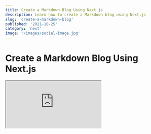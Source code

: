 ```yaml
---
title: Create a Markdown Blog Using Next.js
description: Learn how to create a Markdown blog using Next.js
slug: 'create-a-markdown-blog'
published: '2021-10-25'
category: 'next'
image: '/images/social-image.jpg'
---
```


# Create a Markdown Blog Using Next.js

<Iframe title="JavaScript Sandbox" src="https://thedigitalgarden.vercel.app/" />

You can play around with the example and you can find the [source code on GitHub](https://github.com/JoysOfCode/markdown-blog) if you want to use it.

## Table of Contents

## Your Digital Garden

Despite popular platforms for developers to author and share content with others you should have your own place on the internet — your own **digital garden.**

I set out to create something that I would use based on what I think a **Markdown** blog should have instead of leaving you with something barely usable. Everyone loves building **Markdown** blogs because it's an excuse to learn and be creative.

If you wonder "Why not just use [Gatsby](https://www.gatsbyjs.com/)?" it's because I consider it **easy but not simple** like [Wordpress](https://wordpress.org/) where you don't understand how any of it works because the abstraction is so high (I would even argue it's more complicated to learn because how it's tied to [GraphQL](https://graphql.org/)).

For this reason I'm using [Next.js](https://nextjs.org/) because while you have to do more work you get to learn a lot more — in fact you're going to be surprised how little code we're going to write.

Understanding **React** is required but I'm going to try to keep it beginner friendly if you never used **Next.js** before and we're going to be using **TypeScript** which is **optional**, so you can completely ignore it and just use **JavaScript**.

## List of Features

These are the features I want from a **Markdown** blog that we're going to implement:

- **Dark mode**
- **MDX** for a rich user experience
- **Syntax highlight** (line numbers, line highlight and copying code)
- **Order posts** by oldest to newest
- **Filter posts** by category
- **Meta tags** (SEO and social share images)
- **Table of contents** (autogenerated for us)
- [GitHub Flavored Markdown](https://github.github.com/gfm/) to add more features
- **Smart typography** (real quotes and ellipses)

## How Does it Work

We're going to create the **URL slug** from the post title such as `post.mdx` and have **Next.js** build the page for every post, so we can access it at `http://localhost:3000/post`.

<Image
  height={398}
  width={724}
  src="/images/create-a-markdown-blog/site-diagram.webp"
  alt="Site diagram"
/>

**Markdown**

[Markdown](https://daringfireball.net/projects/markdown/) is popular because it's easy to author content, so we don't have to write **HTML** by hand or use a clumsy [WYSWYG](https://en.wikipedia.org/wiki/WYSIWYG) solution that can't keep up with your intent.

**MDX**

We're going to use [MDX](https://mdxjs.com/) (JSX in **Markdown**) because it lets us use **React** components inside **Markdown**.

**Static Generated**

The site itself is **static generated** meaning **Next.js** is going to build every post in advance at **build time** when it deploys to **Vercel** meaning it's going to be fast once it's cached on their [CDN](https://en.wikipedia.org/wiki/Content_delivery_network) (content delivery network). **Static** doesn't mean not dynamic because we're still using **React** on the page.

**Styles**

For the styles we're going to use a **CSS-in-JS** solution [styled-jsx](https://github.com/vercel/styled-jsx) mostly because it works out of the box with **Next.js** and using it is similar to a **single file component** if you ever used **Vue** or **Svelte**. I expect you to use your preferred styling method but if you want to stick with **styled-jsx** you can get [styled-jsx Syntax Highlighting](https://marketplace.visualstudio.com/items?itemName=Divlo.vscode-styled-jsx-syntax) and [styled-jsx Language Server](https://marketplace.visualstudio.com/items?itemName=Divlo.vscode-styled-jsx-languageserver) extension for [VS Code](https://code.visualstudio.com/) for highlighting and code completion. Nothing here is specific to **CSS-in-JS** other than giving us **scoped styles**, so feel free to use any **CSS** solution for **React** you prefer.

**Deployment**

For deployment we're going to use **Vercel**, so whenever we push a change to **GitHub** it's going to rebuild and deploy the site to **Vercel**.

## Project Setup

Let's initialize a **Next.js** project using **TypeScript** but feel free to exclude the `--typescript` flag if you don't want to use it. Name the project whatever you want.

```shell:terminal
npx create-next-app --typescript
```

After you start the development server the page should be available at [http://localhost:3000/](http://localhost:3000/) (read your terminal).

```shell:terminal
npm run dev
```

Let's remove things we aren't using:

- **api** folder inside **pages**
- Everything inside the **styles** folder
- Styles import in **pages/\_app.tsx**
- Everything inside **pages/index.tsx**

```tsx:pages/index.tsx {showLineNumbers}
export default function Home() {
  return <h1>Home</h1>
}
```

After you're done you should see **Home** on your page.

Let's also set up [module path aliases](https://nextjs.org/docs/advanced-features/module-path-aliases) inside `tsconfig.json`, so we can import things **relative to the root of our project**. This lets us import a file such as `'../../Component'` using `'@/root/components/Component'` instead not having to think about where it's located.

```json:tsconfig.json {4, 6} {showLineNumbers}
{
  "compilerOptions": {
  // ...
	"baseUrl": ".",
	"paths": {
      "@/root/*": ["./*"]
	}
  },
  // ...
}
```

You can set as many **path aliases** as you want such as for **components**, **styles** and whatever else you want but I prefer keeping it simple.

## Next.js Folder Structure

Here is an explanation of the **Next.js** folder structure in your file explorer.

**.next**

This is the **Next.js** cache and build output.

**pages**

**Next.js** uses a **file system based router** where every file you create is a page like **PHP**. For example `pages/about.tsx` would map to `http://localhost:3000/about`. You can also have **dynamic routes** which is awesome. **Next.js** has special files such as **\_app.tsx** that's a wrapper around every page and **\_document.tsx** to get access to the `<html>` and `<body>` tags.

**api**

These are your **API endpoints** using **serverless functions** meaning you don't need to use a real server for simple things. For example you can scrape a site and serve the **JSON** as a response you can render in your **frontend**, or **store it inside a database**. You **can't** create, or write to files since **serverless functions** are ephemereal and don't have storage because they spin up once per request.

**public**

Holds your **static assets** such as images.

**styles**

This is where you can keep your **CSS** but it's not convention.

**eslintrc.json**

Your **ESLint** linting rules.

**next-env.d.ts**

Makes sure **Next.js** types are picked up by **TypeScript**.

**next.config.js**

Let's you extend the **Webpack** config for **Next.js** without having to **eject**.

**tsconfig.json**

**TypeScript** compiler options. You're going to use **jsconfig.json** if you're using **JavaScript**.

Some things like `pages` are convention in **Next.js** but other things like **styles** and where you put your components is up to you.

## Next.js File System Based Router

We need a way to generate pages when we build our site.

Imagine what a chore it would be if we created a new page for every post such as `pages/post1.tsx`, `pages/post2.tsx` and so on. We can instead create a **dynamic route** such as `pages/[slug].tsx`, so that we can create pages on the fly based on the posts we create.

We're going to get those paths from the **file system** because we can use **Node.js** inside **Next.js** pages. This is possible because **Next.js** has **special functions** `getStaticPaths` and `getStaticProps` that we can only use inside a page, so we can **pre-render the page at build time**.

<Image
  height={546}
  width={893}
  src="/images/create-a-markdown-blog/next-page-render.webp"
  alt="Next.js page render"
/>

In the example we have `[slug].tsx` inside `pages`, so **Next.js** expects us to specify a **slug** that can be any path as the **param** and that's why we created paths for [http://localhost:3000/post-1](http://localhost:3000/1) and [http://localhost:3000/post-2](http://localhost:3000/2).

This means we generate the **paths** and **props** in advance. The **props** are then sent to the **component** like regular **props**.

This is how a **Next.js** page looks like.

```tsx:pages/[slug].tsx {2, 8, 9, 18} {showLineNumbers}
export default function Post(props) {
  return <h1>{props.title}</h1>
}

export async function getStaticPaths() {
  return {
    paths: [
      { params: { slug: 'post-1' } },
      { params: { slug: 'post-2' } }
	],
    fallback: false,
  }
}

export async function getStaticProps() {
  return {
    props: {
      title: 'Post',
    },
  }
}
```

**Next.js** is flexible, so we can specify per page if we want it to be **SSG** (server-side generated) meaning **Next.js** builds the pages during **build time**, or **SSR** (server-side rendered) using `getServerSideProps` where you have to request the page from the server.

Since this code gets executed **server-side** in **Node.js** land in some **ephemeral serverless function** it's not part of the bundle.

This was just a brief introduction to **Next.js** but if you want to learn **Next.js** read the [Next.js basics](https://nextjs.org/learn/basics/create-nextjs-app).

## Showing Posts

Let's start with the most interesting part which is showing **Markdown** posts.

For this we're going to use [mdx-bundler](https://github.com/kentcdodds/mdx-bundler) that's going to help us with reading **Markdown** files and bundle any dependencies we have such as **React** components which is awesome because it's framework agnostic unlike [next-mdx-remote](https://github.com/hashicorp/next-mdx-remote).

```shell:terminal
npm i mdx-bundler esbuild
```

[esbuild](https://esbuild.github.io/) is just an extremely fast **JavaScript** bundler that **mdx-bundler** uses.

Let's add some example posts by creating a `posts` folder at the root of our project (same place where your `package.json` is). Inside `posts` we're going to create at least two folders with posts following this structure:

- `posts/post-1/post-1.mdx`
- `posts/post-2/post-2.mdx`

At the top of every **Markdown** file we're going to include the **title**, **description**, **published**, **category**, **slug** and **social share image** metadata that we can parse as **front matter**.

```md:post-1.mdx {showLineNumbers}
---
title: First Post
description: This is the first post
slug: 'post-1'
published: '2021-10-10'
category: 'javascript'
image: '/images/post-1/social-image.png'
---

import { Counter } from './Counter'

# First Post

This is the first post.

You can use regular Markdown inside here like *italic* or **bold**.

Here's a component.

<Counter />
```

```md:post-2.mdx {showLineNumbers}
---
title: Second Post
description: This is the second post
slug: 'post-2'
published: '2021-10-20'
category: 'javascript'
image: '/images/post-2/social-image.png'
---

# Post 2

This is the second post.

If you had an image:

![Description](/images/post-2/image.webp)
```

If you want to use an image don't include `public` in the path but just `/images/post-2/image.webp` because **Next.js** is going to serve it from [http://localhost:3000/images/post-2/image.webp](http://localhost:3000/images/post-2/image.webp).

I haven't included any **social share images** here but in my other post I explain how you can [automate creating dynamic social share images](https://joyofcode.xyz/dynamic-social-share-images) and later I'm going to show you what `<meta>` tags to include. If you just want to know the dimensions it should be **1200px** by **630px** in size.

We're going to include a `<Counter />` component for `post-1`:

- `posts/post-1/Counter.tsx`

```tsx:posts/post-1/Counter.tsx {showLineNumbers}
import { useState } from 'react'

export function Counter() {
  const [count, setCount] = useState(0)

  return (
    <div>
      <p>You clicked {count} times</p>
      <button onClick={() => setCount(count + 1)}>Click</button>
    </div>
  )
}
```

Create `[slug].tsx` inside the `pages` directory that's going to be responsible for our posts:

- `pages/[slug].tsx`

We're going to use **Node.js** to read from the **file system** and create **paths** based on the posts we have. First we're going to get the post names.

```ts:example.ts {showLineNumbers}
import fs from 'fs'

// post paths
const currentDirectory = process.cwd()
const posts = fs.readdirSync(`${currentDirectory}/posts`)
const postPaths = posts.map((post) => post)

// [ 'post-1', 'post-2' ]
```

Then we're going to `map` over the **paths** to create **slugs** in the format that **Next.js** expects.

```ts:example.ts {showLineNumbers}
// paths
const paths = postPaths.map((path) => ({
  params: { slug: path },
}))

/*
[
  { params: { slug: 'post-1' } },
  { params: { slug: 'post-2' } }
]
*/
```

At the end this is our `getStaticPaths`.

```tsx:pages/[slug].tsx {showLineNumbers}
export async function getStaticPaths() {
  // post paths
  const currentDirectory = process.cwd()
  const posts = fs.readdirSync(`${currentDirectory}/posts`)
  const postPaths = posts.map((post) => post)

  // paths
  const paths = postPaths.map((path) => ({
    params: { slug: path },
  }))

  return {
    paths,
    fallback: false,
  }
}
```

The `fallback: false` means that it should return a **404 page** if not found. If you don't include this **Next.js** would complain.

When you're using `getStaticPaths` you also have to use `getStaticProps`.

After we create the **paths** we can take the **slug** from the **URL**. For example when someone visits [http://localhost:3000/post-1](http://localhost:3000/post-1) we can find the post by **post-1** and parse it using **mdx-bundler**.

```tsx:pages/[slug].tsx {showLineNumbers}
export async function getStaticProps({ params }) {
  // slug
  const { slug } = params

  // post path
  const currentDirectory = process.cwd()
  const postPath = `${currentDirectory}/posts/${slug}/${slug}.mdx`
  const markdown = await bundleMDXFile(postPath)
  const { code, frontmatter: metadata } = markdown

  return {
    props: {
      code,
      metadata,
    },
  }
}
```

`getStaticProps` taks a `context` argument from where we destructure `params`.

After we parse the post using `bundleMDXFile` we get the bundled `code` that we can use on the frontend to create a component using `getMDXComponent`.

We also have `metadata` from the **front matter** we can use for **SEO** later.

```tsx:pages/[slug].tsx {showLineNumbers}
import { useMemo } from 'react'
import { getMDXComponent } from 'mdx-bundler/client'

interface PostProps {
  code: string
  metadata: any
}

export default function Post({ code, metadata }: PostProps) {
  // avoid recreating the component every render
  const Component = useMemo(() => getMDXComponent(code), [code])
  return <Component />
}
```

If you navigate to [http://localhost:3000/post-1](http://localhost:3000/post-1) you should see the post.

<Image
  height={284}
  width={511}
  src="/images/create-a-markdown-blog/mdx-component.webp"
  alt="MDX component"
/>

This took barely any code and we have a working blog that we understand how it works. If you need to catch up this is how `[slug].tsx` should look like.

```tsx:pages/[slug.tsx] {showLineNumbers}
import { useMemo } from 'react'
import { bundleMDXFile } from 'mdx-bundler'
import { getMDXComponent } from 'mdx-bundler/client'
import fs from 'fs'

interface PostProps {
  code: string
  metadata: any
}

interface Params {
  params: {
    slug: string
  }
}

export default function Post({ code, metadata }: PostProps) {
  // avoid recreating the component every render
  const Component = useMemo(() => getMDXComponent(code), [code])
  return <Component />
}

export async function getStaticPaths() {
  // post paths
  const currentDirectory = process.cwd()
  const posts = fs.readdirSync(`${currentDirectory}/posts`)
  const postPaths = posts.map((post) => post)

  // paths
  const paths = postPaths.map((path) => ({
    params: { slug: path },
  }))

  return {
    paths,
    fallback: false,
  }
}

export async function getStaticProps({ params }: Params) {
  // slug
  const { slug } = params

  // post path
  const currentDirectory = process.cwd()
  const postPath = `${currentDirectory}/posts/${slug}/${slug}.mdx`
  const markdown = await bundleMDXFile(postPath)
  const { code, frontmatter: metadata } = markdown

  return {
    props: {
      code,
      metadata,
    },
  }
}

```

I urge you to `console.log` everything to see how it works — keep in mind logs inside special **Next.js** functions only show inside your **terminal** because it happens on the server (I still fall for that one).

## Markdown Plugins

There are [remark plugins](https://github.com/remarkjs/remark/blob/main/doc/plugins.md) that process **Markdown** and [rehype plugins](https://github.com/rehypejs/rehype/blob/main/doc/plugins.md) that process **HTML** after it's converted from **Markdown**. You can use both, so you don't have to know the difference.

If a plugin doesn't work you're out of luck unless there's another one because we're using [xdm](https://github.com/wooorm/xdm) that's a more modern **Markdown** compiler. For our purposes we're going to get a bunch of **plugins** like `rehype-prism-plus` that uses [Prism](https://prismjs.com/) for **syntax highlighting**.

If you want to see what the plugins do head over to the [features page](https://thedigitalgarden.vercel.app/features) of the finished project.

```shell:terminal
npm i rehype-code-titles rehype-image-placeholder rehype-prism-plus remark-gfm remark-autolink-headings remark-slug @silvenon/remark-smartypants remark-toc remark-unwrap-images
```

Inside `[slug].tsx` in `getStaticProps` we can pass a second `options` parameter to `bundleMDXFile`.

```tsx:[pages/slug.tsx] {18-48, 53} {showLineNumbers}
import { BundleMDXOptions } from 'mdx-bundler/dist/types'

// mdx plugins
import rehypeCodeTitles from 'rehype-code-titles'
import rehypeImagePlaceholder from 'rehype-image-placeholder'
import rehypePrism from 'rehype-prism-plus'
import remarkGfm from 'remark-gfm'
import remarkHeadings from 'remark-autolink-headings'
import remarkSlug from 'remark-slug'
import remarkSmartypants from '@silvenon/remark-smartypants'
import remarkTableofContents from 'remark-toc'
import remarkUnwrapImages from 'remark-unwrap-images'

export async function getStaticProps({ params }: Params) {
  // slug
  const { slug } = params

  // markdown plugins
  const options: BundleMDXOptions = {
    xdmOptions(options) {
      options.remarkPlugins = [
        ...(options.remarkPlugins ?? []),
        // github flavored markdown
        remarkGfm,
        // add id to headings
        remarkHeadings,
        // add links to headings
        remarkSlug,
        // smart typographic punctuation like real quotes
        remarkSmartypants,
        // generates table of contents from headings
        // `tight` removes <p> from <li> when nested
        [remarkTableofContents, { tight: true }],
        // remove paragraph around images
        remarkUnwrapImages,
      ]
      options.rehypePlugins = [
        ...(options.rehypePlugins ?? []),
        // title for code blocks (has to come before `rehypePrism`)
        rehypeCodeTitles,
        // syntax highlight
        rehypePrism,
        // image dimensions and placeholder
        [rehypeImagePlaceholder, { dir: 'public' }],
      ]
      return options
    },
  }

  // post path
  const currentDirectory = process.cwd()
  const postPath = `${currentDirectory}/posts/${slug}/${slug}.mdx`
  const markdown = await bundleMDXFile(postPath, options)
  const { code, frontmatter: metadata } = markdown

  return {
    props: {
      code,
      metadata,
    },
  }
}
```

Since some of the **plugins** don't have types we have to apease **TypeScript** by creating `types/global.d.ts` and say they exist.

```ts:types/global.d.ts {showLineNumbers}
declare module '@silvenon/remark-smartypants'
declare module 'rehype-image-placeholder'
```

While we're here, let's create `types/post.ts` and use that type instead of `any` for `PostProps`.

```ts:types/post.ts {showLineNumbers}
export interface Post {
  category: string
  description: string
  image: string
  published: number
  slug: string
  title: string
}
```

```tsx:pages/[slug].tsx {showLineNumbers}
// rename it to avoid name collision
import { Post as Metadata } from '@/root/types/post'

interface PostProps {
  code: string
  metadata: Metadata
}
```

## Markdown Component Substitution

We can replace any **Markdown** component we want using our own **React** components.

For example we can replace the regular `<img>` component with our own that uses [next/image](https://nextjs.org/docs/api-reference/next/image) which is awesome because it serves images for us based on the size of the device and only loads the image when it's in view using **lazy loading**.

```tsx:example.tsx {showLineNumbers}
// image component
function Image(props) {
  // ...
}

// MDX components
const mdxComponents = {
  // using a component
  img: Image,
  // directly passing props
  img: (props) => <Image {...props} />
}

// inside [slug].tsx
function Post() {
  return <Component components={mdxComponents} />
}
```

Let's use that to implement our `<Image />` and `<CodeBlock />` component, so we can get the code from the `<pre>` content and copy it to the clipboard. First create `components` at the root and `mdx` folder inside with `Image.tsx`:

- `components/mdx/Image.tsx`

```tsx:components/mdx/Image.tsx {showLineNumbers}
import { useState } from 'react'
import NextImage from 'next/image'

interface ImageProps {
  src: string
  alt: string
  width: string
  height: string
  blurDataURL: string
}

export default function Image({
  src,
  alt,
  width,
  height,
  blurDataURL,
}: ImageProps) {
  const [loaded, setLoaded] = useState<boolean>(false)
  const zoom = loaded ? 'zoom' : ''

  return (
    <div className="container">
      <div className={zoom}>
        <NextImage
          onLoadingComplete={() => setLoaded(true)}
          src={src}
          alt={alt}
          width={width}
          height={height}
          loading="lazy"
          placeholder={blurDataURL ? 'blur' : undefined}
          blurDataURL={blurDataURL}
        />
      </div>

      <style jsx>
        {`
          .container {
            overflow: hidden;
          }

          .zoom {
            animation: zoom 0.3s linear;
          }

          @keyframes zoom {
            from {
              transform: scale(1.1);
            }
          }
        `}
      </style>
    </div>
  )
}
```

We're just passing basic `src` and `alt` image props alongside additional props we get from using the **image plugin** that gives us the `width` and `height` with the `blurDataURL` for the placeholder. After that we're just doing a simple zoom effect like you see on some sites when the image is loaded and `next/image` takes care of everything else.

If this is the first time you're seeing `styled-jsx` the only thing you have to know is that the styles only apply to the single component but you can also specify a `global` attribute.

Let's create `CodeBlock.tsx`:

- `components/mdx/CodeBlock.tsx`

```tsx:components/mdx/CodeBlock.tsx {showLineNumbers}
import { useRef } from 'react'

interface CodeBlockProps {
  children: React.ReactNode
}

export default function CodeBlock({ children }: CodeBlockProps) {
  const preRef = useRef<HTMLPreElement>(null)

  function copy() {
    const content = preRef.current?.textContent ?? ''
    navigator.clipboard.writeText(content)
  }

  return (
    <div className="code-block">
      <pre ref={preRef}>{children}</pre>
      <button onClick={copy} className="copy">
        <span className="sr-only">Copy</span>
        <span>📋</span>
      </button>

      <style jsx>
        {`
          .code-block {
            position: relative;
          }

          .copy {
            cursor: pointer;
            position: absolute;
            top: -34px;
            right: 20px;
            font-size: 1rem;
            background: none;
            border-radius: var(--border-base);
            border: none;
            transition: transform 0.1s ease;
          }

          .copy:active {
            transform: scale(0.9);
          }
        `}
      </style>
    </div>
  )
}
```

We're using a `ref` to get the contents of the `<pre>` element and copy the contents to the **clipboard** using the [Clipboard API](https://developer.mozilla.org/en-US/docs/Web/API/Clipboard_API).

Create `MDXComponents.tsx` where we can export the components:

- `components/mdx/MDXComponents.tsx`

```tsx:components/mdx/MDXComponents.tsx {showLineNumbers}
import CodeBlock from './CodeBlock'
import Image from './Image'

const mdxComponents = {
  img: Image,
  pre: CodeBlock,
}

export default mdxComponents
```

I also like to create a `index.ts` to export everything, so we can import doing `components/mdx` instead of `components/mdx/mdxComponents`:

- `components/mdx/index.ts`

```ts:components/mdx/index.ts
export { default } from './MDXComponents'
```

Import `mdxComponents` in `[slug].tsx` and pass it to `Component` using the `components` prop.

```tsx:pages/[slug].tsx {showLineNumbers}
// ...
import mdxComponents from '@/root/components/mdx'

// ...
<Component components={mdxComponents as any} />
```

## List Sorted Posts

Going back to our **home page** inside `index.ts` we're going to list the posts from **oldest to newest**.

We get the **paths** again but this time we're only interested in the **front matter** so we can use the **metadata** to render the cards. We're also going to turn the **date** into a **timestamp**, so we can sort it.

```tsx:pages/index.tsx {showLineNumbers}
import { bundleMDXFile } from 'mdx-bundler'
import fs from 'fs'

import { Post } from '@/root/types/post'
import Posts from '@/root/components/Posts'

interface HomeProps {
  posts: Post[]
}

export default function Home({ posts }: HomeProps) {
  return (
    <div>
      <h2>Latest Posts</h2>
      <Posts posts={posts} />
    </div>
  )
}

export async function getStaticProps() {
  // post paths
  const currentDirectory = process.cwd()
  const posts = fs.readdirSync(`${currentDirectory}/posts`)

  // metadata from frontmatter
  const postsMetadata = []

  for (let post of posts) {
    const postPath = `${currentDirectory}/posts/${post}/${post}.mdx`
    const markdown = await bundleMDXFile(postPath)
    const { frontmatter } = markdown

    const timestamp = new Date(frontmatter.published).valueOf()
    frontmatter.published = timestamp

    postsMetadata.push(frontmatter)
  }

  // sort posts by oldest to newest
  const sortedPosts = postsMetadata.sort(
    (firstEl, secondEl) => secondEl.published - firstEl.published
  )

  return {
    props: {
      posts: sortedPosts,
    },
  }
}

```

We also have to create the `<Posts />` component that just renders the posts:

- `components/Posts.tsx`

```tsx:pages/index.tsx {showLineNumbers}
import Link from 'next/link'

import { Post } from '@/root/types/post'

interface PostsProps {
  posts: Post[]
}

export default function Posts({ posts }: PostsProps) {
  return (
    <section>
      {posts.map(({ title, description, slug }) => (
        <article key={slug}>
          <Link href={`/${slug}`}>
            <a>{title}</a>
          </Link>
          <p>{description}</p>
        </article>
      ))}

      <style jsx>
        {`
          section {
            display: flex;
            flex-direction: column;
            gap: var(--spacing-1);
          }

          article {
            padding: var(--spacing-1);
            background-color: var(--color-post);
            border-radius: var(--radius-base);
          }

          a {
            font-size: var(--font-tertiary);
            color: var(--color-post-title);
          }

          p {
            color: var(--color-post-description);
          }
        `}
      </style>
    </section>
  )
}

```

Now if you navigate to [http://localhost:3000/](http://localhost:3000/) you can see the sorted posts.

<Image
  height={216}
  width={370}
  src="/images/create-a-markdown-blog/sorted-posts.webp"
  alt="Sorted posts"
/>

## Post Categories

At some point we're going to have a couple of posts, so it would be nice being able to filter them by category.

For example when a user visits [http://localhost:3000/category/javascript](http://localhost:3000/category/javascript) it should only show **JavaScript** posts. To create such a path we can create a `category` folder inside `pages` with `[category].tsx` inside:

- `pages/category/[category].tsx`

To achieve this we're going to use the `category` field from the post **front matter** and filter the posts based on it. We're going to keep a list of categories to create **paths** from.

```ts:example.ts
const categories = ['html', 'css', 'javascript'] as const
```

```ts:example.ts {showLineNumbers}
export async function getStaticPaths() {
  // paths
  const paths = categories.map((category) => ({
    params: { category },
  }))

  /*
  [
    { params: { category: 'html' } },
    { params: { category: 'css' } },
    { params: { category: 'javascript' } }
  ]
  */

  return {
    paths,
    fallback: false,
  }
}
```

We're also going to map the names to something more readable when rendering it.

```ts:example.ts {showLineNumbers}
const categoryName = {
  html: 'HTML',
  css: 'CSS',
  javascript: 'JavaScript',
}
```

We're going to get the `category` from the **URL** from `context.params` inside `getStaticProps`.

We need to get the **paths** to the posts because we have to read them and get the **front matter**. If the `frontmatter.category` matches `category` from the **URL** we know to filter those posts and sort them.

```tsx:pages/[category].tsx {showLineNumbers}
export async function getStaticProps(context: Context) {
  const { category } = context.params

  // get the post paths
  const currentDirectory = process.cwd()
  const postFoldersPath = `${currentDirectory}/posts`
  const postFolders = readdirSync(postFoldersPath)
  const postPaths = postFolders.map(
    (folder) => `${currentDirectory}/posts/${folder}/${folder}.mdx`
  )

  // get the posts
  const posts = []

  for (let path of postPaths) {
    const markdown = await bundleMDXFile(path)
    const { frontmatter } = markdown

    if (frontmatter.category === category) {
      posts.push(frontmatter)
    }
  }

  // sort posts by oldest to newest
  const sortedPosts = posts.sort(
    (firstEl, secondEl) => secondEl.published - firstEl.published
  )

  return {
    props: {
      posts: sortedPosts,
      category,
    },
  }
}
```

If you need to catch up this is `[category].tsx`.

```tsx:pages/category/[category].tsx {showLineNumbers}
import { bundleMDXFile } from 'mdx-bundler'
import { readdirSync } from 'fs'

import { Post } from '@/root/types/post'
import Posts from '@/root/components/Posts'

interface CategoryProps {
  posts: Post[]
  category: typeof categories[number]
}

interface Context {
  params: {
    category: string
  }
}

const categories = ['html', 'css', 'javascript'] as const

const categoryName = {
  html: 'HTML',
  css: 'CSS',
  javascript: 'JavaScript',
}

export default function Category({ posts, category }: CategoryProps) {
  return (
    <div>
      <h2>{categoryName[category]}</h2>
      <Posts posts={posts} />
    </div>
  )
}

export async function getStaticPaths() {
  // paths
  const paths = categories.map((category) => ({
    params: { category },
  }))

  return {
    paths,
    fallback: false,
  }
}

export async function getStaticProps(context: Context) {
  const { category } = context.params

  // get the post paths
  const currentDirectory = process.cwd()
  const postFoldersPath = `${currentDirectory}/posts`
  const postFolders = readdirSync(postFoldersPath)
  const postPaths = postFolders.map(
    (folder) => `${currentDirectory}/posts/${folder}/${folder}.mdx`
  )

  // get the posts
  const posts = []

  for (let path of postPaths) {
    const markdown = await bundleMDXFile(path)
    const { frontmatter } = markdown

    if (frontmatter.category === category) {
      posts.push(frontmatter)
    }
  }

  // sort posts by oldest to newest
  const sortedPosts = posts.sort(
    (firstEl, secondEl) => secondEl.published - firstEl.published
  )

  return {
    props: {
      posts: sortedPosts,
      category,
    },
  }
}
```

If you head over to [http://localhost:3000/category/javascript](http://localhost:3000/category/javascript) you can see the posts.

You can treat the **categories** as **tags** if for example you had `category: 'javascript, tips'` in your **front matter** you could `split` the string and get posts that are of type **JavaScript** and **tips** for your `javascript-tips` page.

## Navigation

Create the `Navigation.tsx` inside `components`:

- `components/Navigation.tsx`

The navigation has the `<Navigation />` component and `<Links />` components that just loops over `links`.

```tsx:components/Navigation.tsx {showLineNumbers}
import Link from 'next/link'

const links = [
  { location: '🌱 Digital Garden', url: '/' },
  { location: '🏷️ HTML', url: '/category/html' },
  { location: '😎 CSS', url: '/category/css' },
  { location: '📜 JavaScript', url: '/category/javascript' },
]

function Links() {
  return (
    <ol>
      {links.map(({ location, url }) => (
        <li key={location}>
          <Link href={url}>
            <a>{location}</a>
          </Link>
        </li>
      ))}

      <style jsx>
        {`
          ol {
            display: flex;
            flex-direction: column;
            gap: var(--spacing-1);
            list-style: none;
          }

          @media (min-width: 640px) {
            ol {
              display: flex;
              flex-direction: row;
              gap: var(--spacing-1);
            }
          }
        `}
      </style>
    </ol>
  )
}

export function Navigation() {
  return (
    <nav>
      <Links />

      <style jsx>
        {`
          nav {
            display: flex;
            flex-direction: column;
            gap: var(--spacing-1);
            padding: var(--spacing-2);
          }

          @media (min-width: 640px) {
            nav {
              max-width: var(--reading-length);
              margin: 0 auto;
              padding: var(--spacing-2) 0;
              flex-direction: row;
              justify-content: space-between;
              align-items: center;
            }
          }
        `}
      </style>
    </nav>
  )
}
```

We're going to use it inside a **layout** component after we to create the **SEO** component.

## SEO

Search engine optimization is important for search engines crawling your site and so are **social share images** that show up when you link your site or post on social media.

Here I included the `<meta>` tags you should have. You should only replace **your-site-url** with the **deployment URL** for example [https://thedigitalgarden.vercel.app/](https://thedigitalgarden.vercel.app/). You can create an **environment variable** if you want, so you don't have to change your source code if the link changes.

We use the default `meta` for a regular page and if it's a post we can pass the **metadata** from the **front matter** to override it.

Create `Seo.tsx` inside `components`:

- `components/Seo.tsx`

```tsx:components/Seo.tsx {showLineNumbers}
import Head from 'next/head'

export default function Seo({ ...metadata }) {
  const development = process.env.NODE_ENV === 'development'
  const url = development ? 'http://localhost:3000' : 'your-site-url'

  const meta = {
    title: 'Digital Garden',
    description: `Description of the site`,
    image: `${url}/images/social-image.png`,
    ...metadata,
  }

  return (
    <Head>
      <title>{meta.title}</title>
      <meta content={meta.description} name="description" />

      <meta content={meta.title} property="og:title" />
      <meta content={meta.image} property="og:image" />
      <meta content={meta.description} property="og:description" />

      <meta content="summary_large_image" name="twitter:card" />
      <meta content={meta.title} name="twitter:title" />
      <meta content={meta.description} name="twitter:description" />
      <meta content={meta.image} name="twitter:image" />

      <link rel="icon" href="https://fav.farm/🌱" />
    </Head>
  )
}
```

## Styles

We're going to add **global styles** and **syntax highlight styles**. If you're curious how **syntax highlight** works it's simple. Using the `rehype-prism-plus` **Markdown** plugin from earlier we break the code into **tokens** using [Prism](https://prismjs.com/) that has a lot of themes we can use and target using **CSS**.

I did the tedious job of turning everything into [CSS variables](https://developer.mozilla.org/en-US/docs/Web/CSS/--*) from the **font family**, **colors** and **spacing** to **tokens**, so you can create your own themes. All the variables including **tokens** are inside `style.ts`. We're going to separate the styles because they're long and it's going to be easier to manage.

Inside the `styles` folder create:

- `styles/style.ts`
- `styles/prism.ts`

```ts:styles/style.ts {showLineNumbers}
import css from 'styled-jsx/css'

const styles = css.global`
  @import url('https://fonts.googleapis.com/css2?family=Noto+Sans+Mono:wght@400;700&family=Poppins:wght@400;700;900&display=swap');

  /*
    CSS Reset
  */

  *,
  *:after,
  *:before {
    margin: 0;
    padding: 0;
    box-sizing: border-box;
  }

  /*
    CSS Variables
  */

  :root {
    --font-serif: 'Poppins', sans-serif;
    --font-mono: 'Noto Sans Mono', monospace;
    --font-primary: 3rem;
    --font-secondary: 1.5rem;
    --font-tertiary: 1.25rem;
    --font-text: 1.125rem;
    --line-height-text: 1.8;
    --reading-length: 60ch;
    --spacing-1: 1rem;
    --spacing-2: 2rem;
    --radius-base: 10px;
    --shadow: 2px 2px 4px hsl(0, 0%, 0%, 20%);
    --transition-color: color 0.3s, background-color 0.3s;
  }

  /*
    General
  */

  ::selection {
    background-color: var(--color-selection);
  }

  ::-webkit-scrollbar {
    width: 2px;
    height: 2px;
  }

  ::-webkit-scrollbar-thumb {
    background-color: var(--color-scrollbar);
  }

  html,
  body {
    height: 100%;
    /* firefox */
    scrollbar-color: var(--color-scrollbar);
    scrollbar-width: thin;
  }

  body {
    font-family: var(--font-serif);
    color: var(--color-text);
    background-color: var(--color-background);
    background-image: linear-gradient(
      to bottom,
      var(--color-background-gradient),
      transparent
    );
    background-attachment: fixed;
    transition: var(--transition-color);
  }

  h2 {
    margin: var(--spacing-1) 0;
    font-size: var(--font-secondary);
  }

  a {
    color: var(--color-link);
    text-decoration: none;
  }

  a:hover {
    text-decoration: underline;
  }

  table {
    border-collapse: collapse;
  }

  table,
  th,
  td {
    border: 1px solid var(--color-table-border);
  }

  th,
  td {
    padding: var(--spacing-1);
  }

  /*
    Themes
  */

  body[data-theme='dark'] {
    /* site colors */
    --color-text: hsl(0, 0%, 98%);
    --color-background: hsl(184, 10%, 10%);
    --color-background-gradient: hsl(184, 100%, 4%);
    --color-toggle: hsl(172, 100%, 28%);
    --color-toggle-sun: hsl(0, 0%, 98%);
    --color-toggle-moon: hsl(0, 0%, 98%);
    --color-toggle-mask: var(--color-toggle);
    --color-link: hsl(172, 100%, 50%);
    --color-post: hsl(184, 40%, 10%);
    --color-post-title: hsl(172, 100%, 50%);
    --color-post-description: hsl(184, 40%, 90%);
    --color-table-border: hsl(172, 100%, 28%);
    --color-blockquote: hsl(172, 100%, 28%);
    --color-selection: hsl(172, 100%, 28%);
    --color-scrollbar: hsl(172, 100%, 50%);

    /* code block */
    --color-code-block: hsl(172, 10%, 10%);
    --color-code-border: hsl(172, 10%, 12%);
    --color-code-title: hsl(172, 10%, 80%);
    --color-code-inline: hsl(172, 100%, 28%);
    --color-text-inline: hsl(0, 0%, 98%);

    /* line numbers */
    --color-code-line-highlight: hsl(172, 10%, 20%);
    --color-code-line-number: hsl(172, 10%, 80%);

    /* syntax highlight */
    --color-token-1: hsl(0, 0%, 98%);
    --color-token-2: hsl(172, 100%, 80%);
    --color-token-3: hsl(172, 100%, 40%);
    --color-token-4: hsl(172, 100%, 80%);
    --color-token-5: hsl(344, 47%, 68%);
    --color-token-6: hsl(172, 100%, 90%);
  }

  body[data-theme='light'] {
    /* site colors */
    --color-text: hsl(0, 0%, 20%);
    --color-background: hsl(0, 0%, 98%);
    --color-background-gradient: hsl(0, 0%, 98%);
    --color-toggle: hsl(172, 100%, 40%);
    --color-toggle-sun: hsl(0, 0%, 98%);
    --color-toggle-moon: hsl(220, 20%, 10%);
    --color-toggle-mask: var(--color-toggle);
    --color-link: hsl(172, 100%, 24%);
    --color-post: hsl(184, 40%, 90%);
    --color-post-title: hsl(184, 100%, 24%);
    --color-post-description: hsl(184, 40%, 20%);
    --color-table-border: hsl(172, 100%, 28%);
    --color-blockquote: hsl(172, 100%, 28%);
    --color-selection: hsl(172, 100%, 50%);
    --color-scrollbar: hsl(172, 100%, 40%);

    /* code block */
    --color-code-block: hsl(172, 10%, 10%);
    --color-code-border: hsl(172, 10%, 12%);
    --color-code-title: hsl(172, 10%, 80%);
    --color-code-inline: hsl(172, 100%, 28%);
    --color-text-inline: hsl(0, 0%, 98%);
    --color-blockquote: hsl(172, 100%, 28%);

    /* line numbers */
    --color-code-line-highlight: hsl(172, 10%, 20%);
    --color-code-line-number: hsl(172, 10%, 80%);

    /* syntax highlight */
    --color-token-1: hsl(0, 0%, 98%);
    --color-token-2: hsl(172, 100%, 80%);
    --color-token-3: hsl(172, 100%, 40%);
    --color-token-4: hsl(172, 100%, 80%);
    --color-token-5: hsl(344, 47%, 68%);
    --color-token-6: hsl(172, 100%, 90%);
  }

  /*
    Prose
  */

  .post {
    display: grid;
    grid-template-columns: 2rem minmax(0, var(--reading-length)) 2rem;
    justify-content: center;
    row-gap: var(--spacing-2);
  }

  .post > * {
    grid-column: 2/3;
  }

  /* span image and code blocks outside regular layout */
  @media (min-width: 640px) {
    .post {
      grid-template-columns: 4rem minmax(0, var(--reading-length)) 4rem;
    }

    .post .container {
      grid-column: 1/-1;
    }

    .post .rehype-code-title {
      grid-column: 1/-1;
    }

    .post .code-block {
      grid-column: 1/-1;
    }
  }

  .post .rehype-code-title {
    display: flex;
    align-items: center;
    margin-bottom: -2rem;
    padding: 0.6rem 1rem;
    color: var(--color-code-title);
    background-color: var(--color-code-block);
    border-bottom: 1px solid var(--color-code-border);
    border-radius: 4px 4px 0 0;
  }

  .post h1 {
    margin: var(--spacing-2) 0;
    font-size: var(--font-primary);
  }

  .post h2 {
    margin-top: var(--spacing-1);
    font-size: var(--font-secondary);
  }

  .post h3 {
    font-size: var(--font-tertiary);
  }

  .post p {
    font-size: var(--font-text);
    line-height: var(--line-height-text);
  }

  .post ol,
  .post ul {
    display: flex;
    flex-direction: column;
    gap: var(--spacing-1);
    list-style-position: inside;
  }

  .post ul ul {
    padding: var(--spacing-1) 0 0 var(--spacing-1);
    list-style-type: disc;
  }

  .post ul.contains-task-list {
    margin-bottom: var(--spacing-2);
    list-style-type: none;
  }

  .post img {
    max-width: 100%;
    height: 100%;
    display: block;
    border-radius: var(--radius-base);
  }

  .post blockquote {
    padding: var(--spacing-1);
    border-left: 2px solid var(--color-blockquote);
  }

  /*
    Utility
  */

  .sr-only {
    position: absolute;
    width: 1px;
    height: 1px;
    padding: 0;
    margin: -1px;
    overflow: hidden;
    clip: rect(0, 0, 0, 0);
    white-space: nowrap;
    border-width: 0;
  }
`

export default styles
```

```ts:styles/prism.ts {showLineNumbers}
import css from 'styled-jsx/css'

const prism = css.global`
  /*
    Syntax highlight
  */

  pre {
    padding: var(--spacing-1);
    border-radius: var(--radius-base);
    border-radius: 0 0 4px 4px;
    background-color: var(--color-code-block);
    box-shadow: 0px 4px 2px hsl(0, 0%, 0%, 10%);
    overflow-x: scroll;
  }

  code[class*='language-'],
  pre[class*='language-'] {
    color: var(--color-token-1);
    font-family: var(--font-mono);
    direction: ltr;
    text-align: left;
    white-space: pre;
    word-spacing: normal;
    word-break: normal;
    line-height: 1.5;
    tab-size: 4;
    hyphens: none;
  }

  /* code blocks */
  pre[class*='language-'] {
    margin: 0.5em 0;
    padding: 1em;
    overflow: auto;
  }

  /* inline code */
  :not(pre) > code {
    padding: 0.4em;
    border-radius: 0.3em;
    color: var(--color-text-inline);
    background-color: var(--color-code-inline);
  }

  .token.comment,
  .token.prolog,
  .token.cdata {
    color: var(--color-token-2);
  }

  .token.delimiter,
  .token.boolean,
  .token.keyword,
  .token.selector,
  .token.important,
  .token.atrule {
    color: var(--color-token-3);
  }

  .token.operator,
  .token.punctuation,
  .token.attr-name {
    color: var(--color-token-2);
  }

  .token.tag,
  .token.tag .punctuation,
  .token.doctype,
  .token.builtin {
    color: var(--color-token-4);
  }

  .token.entity,
  .token.number,
  .token.symbol {
    color: var(--color-token-5);
  }

  .token.property,
  .token.constant,
  .token.variable {
    color: var(--color-token-3);
  }

  .token.string,
  .token.char {
    color: var(--color-token-6);
  }

  .token.attr-value,
  .token.attr-value .punctuation {
    color: var(--color-token-2);
  }

  .token.url {
    color: var(--color-token-6);
    text-decoration: underline;
  }

  .token.function {
    color: var(--color-token-4);
  }

  .token.regex {
    background-color: var(--color-token-6);
  }

  .token.bold {
    font-weight: bold;
  }

  .token.italic {
    font-style: italic;
  }

  .token.inserted {
    background-color: var(--color-token-2);
  }

  .token.deleted {
    background-color: var(--color-token-3);
  }

  /*
    Line highlight
  */

  .code-highlight {
    width: 100%;
    float: left;
  }

  .code-line {
    display: block;
    padding-right: 16px;
    padding-left: 16px;
    margin-right: -16px;
    margin-left: -16px;
  }

  .highlight-line {
    margin-right: -16px;
    margin-left: -16px;
    background-color: var(--color-code-line-highlight);
  }

  .line-number::before {
    content: attr(line);
    margin-left: -8px;
    padding-right: 16px;
    color: var(--color-code-line-number);
  }
`

export default prism
```

## Layout

This is the general layout of the site but for posts we use a grid where we extend images and code blocks outside the grid because it looks cool.

<Image
  height={677}
  width={531}
  src="/images/create-a-markdown-blog/layout.webp"
  alt="Site layout"
/>

We're going to create a general layout wrapper for regular pages and one for our posts that's going to hold the **navigation** and **SEO**.

Create the `layout` folder inside `components` with `Blog.tsx` and `Container.tsx`:

- `components/layout/Blog.tsx`
- `components/layout/Container.tsx`

Let's first edit `Blog.tsx`.

```tsx:components/layout/Blog.tsx {showLineNumbers}
import { Navigation } from '@/root/components/Navigation'
import styles from '@/root/styles/style'
import prism from '@/root/styles/prism'
import Seo from '@/root/components/Seo'
import { Post } from '@/root/types/post'

interface BlogProps {
  children: React.ReactNode
  metadata?: Post
}

export default function Blog({ children, metadata }: BlogProps) {
  return (
    <div>
	  <Seo {...metadata} />
      <Navigation />
      <main className="post">{children}</main>

	  <style jsx global>
        {styles}
      </style>

      <style jsx global>
        {prism}
      </style>
    </div>
  )
}
```

We're going to target the elements inside `post` using **CSS** in our global styles. Inside `[slug].tsx` we can wrap `<Component />` with `<Blog />` and pass it `metadata`.

```tsx:components/[slug].tsx {2, 9-11} {showLineNumbers}
// ...
import Blog from '@/root/components/layout/Blog'

// ...
export default function Post({ code, metadata }: PostProps) {
  const Component = useMemo(() => getMDXComponent(code), [code])

  return (
    <Blog metadata={metadata}>
      <Component components={mdxComponents as any} />
    </Blog>
  )
}
```

Let's do the same for `Container.tsx` that's meant to be used for other general pages.

```tsx:components/layout/Container.tsx {showLineNumbers}
import { Navigation } from '@/root/components/Navigation'
import Seo from '@/root/components/Seo'
import styles from '@/root/styles/style'
import prism from '@/root/styles/prism'
import { Post } from '@/root/types/post'

interface ContainerProps {
  children: React.ReactNode
  metadata?: Post
}

export default function Container({ children, metadata }: ContainerProps) {
  return (
    <div>
      <Seo {...metadata} />
      <Navigation />
      <main>{children}</main>

      <style jsx>
        {`
          main {
            padding: 0 var(--spacing-2);
          }

          @media (min-width: 640px) {
            main {
              width: var(--reading-length);
              margin: 0 auto;
              padding: var(--spacing-2) 0;
            }
          }
        `}
      </style>

      <style jsx global>
        {styles}
      </style>

      <style jsx global>
        {prism}
      </style>
    </div>
  )
}
```

Then use it for the **home page** inside `index.tsx`.

```tsx:pages/index.tsx {2, 7-10} {showLineNumbers}
// ...
import Container from '@/root/components/layout/Container'

// ...
export default function Home({ posts }: HomeProps) {
  return (
    <Container>
      <h2>Latest Posts</h2>
      <Posts posts={posts} />
    </Container>
  )
}
```

## Dark Mode

So far everything works except our colors because we're applying them based on if `<body>` has the **data attribute** of **dark** or **light**. We just need to create the dark mode toggle `ThemeToggle.tsx` inside `components`:

- `components/ThemeToggle.tsx`

The component has a `<ThemeToggle />` component that has the logic and a presentational `<Toggle />` component.

I found the [toggle component on Codepen](https://codepen.io/havardob/pen/MWawKVy) and cleaned it up and turned the values into **CSS variables**.Thanks to [Adding a Dark / Light Mode Toggle to Next.js Using CSS Variables](https://electricanimals.com/articles/next-js-dark-mode-toggle) because it explains how to solve the flashing issue when you save a theme to [localStorage](https://developer.mozilla.org/en-US/docs/Web/API/Window/localStorage) and refresh the page because of how **server-side hydration** works.

```tsx:components/ThemeToggle.tsx {showLineNumbers}
import { useEffect, useState } from 'react'

interface ToggleProps {
  checked: boolean
  toggle: () => void
}

function Toggle({ checked, toggle }: ToggleProps) {
  return (
    <div className="toggle">
      <input onChange={toggle} type="checkbox" id="toggle" checked={checked} />
      <label htmlFor="toggle">
        <span className="sr-only">Dark Mode Toggle</span>
      </label>

      <style jsx>
        {`
          .toggle {
            --width: 80px;
            --height: 40px;
            --radius-circle: 20px;
            --translate-x-moon: 34px;
            --translate-x-mask: 96px;

            transition: var(--transition-color);
          }

          label {
            width: var(--width);
            height: var(--height);
            display: block;
            position: relative;
            background-color: var(--color-toggle);
            border-radius: 50px;
            overflow: hidden;
            cursor: pointer;
          }

          label:before,
          label:after {
            content: '';
            width: var(--radius-circle);
            height: var(--radius-circle);
            position: absolute;
            top: 10px;
            left: 14px;
            border-radius: 50%;
            transition: transform 0.5s ease;
          }

          label:before {
            background-color: var(--color-toggle-sun);
          }

          label:after {
            background-color: var(--color-toggle-mask);
            left: -58px;
          }

          input[type='checkbox'] {
            display: none;
          }

          input[type='checkbox']:checked + label:before {
            background-color: var(--color-toggle-moon);
            transform: translateX(var(--translate-x-moon));
          }

          input[type='checkbox']:checked + label:after {
            transform: translateX(var(--translate-x-mask));
          }
        `}
      </style>
    </div>
  )
}

export default function ThemeToggle() {
  const selectedTheme = document.body.dataset.theme ?? 'dark'
  const [theme, setTheme] = useState<string>(selectedTheme)
  const checked = theme === 'dark' ? true : false
  const flipTheme = theme === 'dark' ? 'light' : 'dark'

  useEffect(() => {
    document.body.dataset.theme = theme
    localStorage.setItem('theme', theme)
  }, [theme])

  function handleToggle() {
    setTheme(flipTheme)
  }

  return <Toggle checked={checked} toggle={handleToggle} />
}

```

As mentioned from the post I linked to get the theme from the browser we have to first get the value before **Next.js** hydrates the page. If you remember from earlier we can hook into the **DOM** using `_document.tsx`, so create it:

- `pages/_document.tsx`

If you changed `_document.tsx` you might have to restart the development server. Most of this is just **Next.js** boilerplate from [the documentation](https://nextjs.org/docs/advanced-features/custom-document). The only thing we added is `setInitialTheme` and inserted the `<script>`.

```tsx:_document.tsx {showLineNumbers}
import Document, {
  Html,
  Head,
  Main,
  NextScript,
  DocumentContext,
} from 'next/document'

export default class MyDocument extends Document {
  static async getInitialProps(ctx: DocumentContext) {
    const initialProps = await Document.getInitialProps(ctx)
    return { ...initialProps }
  }

  render() {
    const setInitialTheme = `
      function getUserPreference() {
        if (window.localStorage.getItem('theme')) {
          return window.localStorage.getItem('theme')
        }

        return window.matchMedia('(prefers-color-scheme: dark)').matches
          ? 'dark'
          : 'light'
      }

      document.body.dataset.theme = getUserPreference()
    `

    return (
      <Html>
        <Head />
        <body>
          <script dangerouslySetInnerHTML={{ __html: setInitialTheme }} />
          <Main />
          <NextScript />
        </body>
      </Html>
    )
  }
}
```

After that we have to dynamically load the `<ThemeToggle />` component using `next/dynamic` to avoid running the code on the server. We're going to add it inside `Navigation.tsx`.

```tsx:components/Navigation.tsx {2, 5, 11, 12} {showLineNumbers}
// ...
import dynamic from 'next/dynamic'

// we don't want to run the code on the server
const ThemeToggle = dynamic(() => import('./ThemeToggle'), { ssr: false })

// ...
export function Navigation() {
  return (
    <nav>
      <Links />
      <ThemeToggle />
    </nav>
  )
}

```

We have a working theme we can save to **local storage** but we also respect the user's preference if no theme is set.

## Deploy

You don't have to pay anything for hosting your **static site** unless for some weird reason you're uploading **gigabytes** of images. Even **server-side rendering** doesn't cost anything because when someone visits a page it's going to request it once and then cache it for others.

If your project is **open source** and **non-commercial** you can [request a sponsorship](https://vercel.com/support/articles/can-vercel-sponsor-my-open-source-project) from **Vercel**. You can deploy the site in a couple of steps:

- Push your project to [GitHub](https://github.com/)
- Create an account on [Vercel](https://vercel.com/)
- When you're logged in to **Vercel** tap the **New Project** button
- Point **Vercel** to your repository

<Image
  height={573}
  width={505}
  src="/images/create-a-markdown-blog/vercel.webp"
  alt="Deployment to Vercel"
/>

You shouldn't have any problems but you can always try `npm run build` on your machine to see if your site builds first and solve any issues before you deploy. If you come across any errors don't panic but calmly read the **log output** because it's just like reading your terminal but it's on another server.

You can also change the **URL** that's generated for you to something else with **\*.vercel.app** at the end also at no cost. If you want a cheap domain name **.xyz** domains are around **$1 / year** on [Namecheap](https://www.namecheap.com/) and I use it for this site and my portfolio.

## Conclusion

Congrats! 🥳

You can get the [final project files](https://github.com/JoysOfCode/markdown-blog) here.

I hope you learned about **Next.js** but more importantly I hope you're going to write and share your knowledge with others.

Have a look at [Shiki](https://github.com/shikijs/shiki) if you want to play around with a modern **syntax highlighter**. You can also create more themes like I have on [Joy of Code](https://joyofcode.xyz/) by giving the theme a name and targeting it with `body[data-theme='theme']` in **CSS**.

Thanks for reading! 🏄
